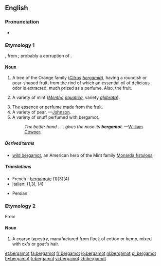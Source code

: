 ==English==

===Pronunciation===
*{{a|US}} {{IPA|/ˈbɝɡəˌmɒt/}}

===Etymology 1===
{{etyl|fr}} {{term|bergamote|lang=fr}}, from {{etyl|it}} {{term|bergamotta|lang=it}}; probably a corruption of {{etyl|tr}} {{term|bey armudu||a lord's pear|lang=tr}}.

====Noun====
{{en-noun|s|-}}

# {{botany}} A tree of the Orange family (''[[Citrus]] [[bergamia]]''), having a roundish or pear-shaped fruit, from the rind of which an essential oil of delicious odor is extracted, much prized as a perfume. Also, the fruit. 
# {{botany}} A variety of mint (''[[Mentha]] [[aquatica]]'', variety ''[[glabrata]]'').
# The essence or perfume made from the fruit.
# A variety of pear. —[[Johnson]].
# A variety of snuff perfumed with bergamot.
#:''The better hand . . . gives the nose its '''bergamot'''.'' —[[w:William Cowper|William Cowper]].

=====Derived terms=====
*[[wild bergamot]], an American herb of the Mint family [[Monarda fistulosa]]

=====Translations=====
{{checktrans-top}}
* French : [[bergamote]] (1)(3)(4)
*Italian: {{t-|it|bergamotto|m}} (1,3), {{t-|it|bergamotta|f}} (4)
{{trans-mid}}
*Persian: {{t|fa|ترنج|tr=toranj|xs=Persian}}
{{trans-bottom}}

===Etymology 2===
From {{term|Bergamo|lang=it}}

====Noun====
{{en-noun|-|s}}

# A coarse tapestry, manufactured from flock of cotton or hemp, mixed with ox's or goat's hair.

[[et:bergamot]]
[[fa:bergamot]]
[[fr:bergamot]]
[[io:bergamot]]
[[nl:bergamot]]
[[pl:bergamot]]
[[te:bergamot]]
[[tr:bergamot]]
[[vi:bergamot]]
[[zh:bergamot]]